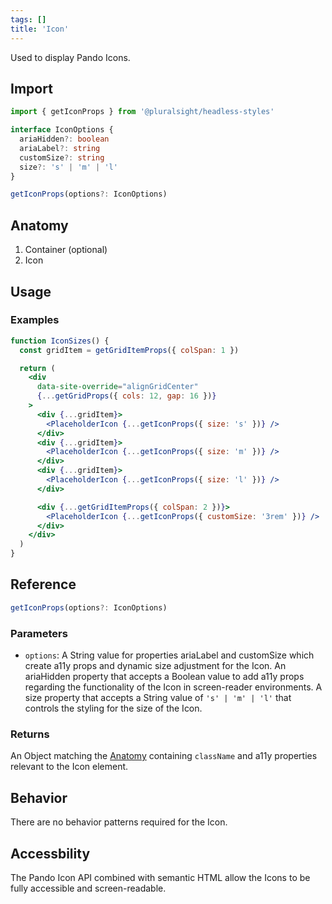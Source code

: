 ```yaml
---
tags: []
title: 'Icon'
---
```



<p className="size-xxl">Used to display Pando Icons.</p>

<DocsLinkBar
  github="https://github.com/pluralsight/pando/tree/main/packages/headless-styles/src/components/Icon"
  figma="https://www.figma.com/file/ZmH4XsZS5WnKeo28ylM5x1/Pando-UI-kit-(Web)?node-id=1214%3A50560&t=YLA3FBYLefNvfeuf-0"
/>

## Import

```javascript
import { getIconProps } from '@pluralsight/headless-styles'
```

```typescript
interface IconOptions {
  ariaHidden?: boolean
  ariaLabel?: string
  customSize?: string
  size?: 's' | 'm' | 'l'
}

getIconProps(options?: IconOptions)
```

## Anatomy

1. Container (optional)
2. Icon

## Usage

### Examples

```jsx live
function IconSizes() {
  const gridItem = getGridItemProps({ colSpan: 1 })

  return (
    <div
      data-site-override="alignGridCenter"
      {...getGridProps({ cols: 12, gap: 16 })}
    >
      <div {...gridItem}>
        <PlaceholderIcon {...getIconProps({ size: 's' })} />
      </div>
      <div {...gridItem}>
        <PlaceholderIcon {...getIconProps({ size: 'm' })} />
      </div>
      <div {...gridItem}>
        <PlaceholderIcon {...getIconProps({ size: 'l' })} />
      </div>

      <div {...getGridItemProps({ colSpan: 2 })}>
        <PlaceholderIcon {...getIconProps({ customSize: '3rem' })} />
      </div>
    </div>
  )
}
```

## Reference

```typescript
getIconProps(options?: IconOptions)
```

### Parameters

- `options`: A String value for properties ariaLabel and customSize which create a11y props and dynamic size adjustment for the Icon. An ariaHidden property that accepts a Boolean value to add a11y props regarding the functionality of the Icon in screen-reader environments. A size property that accepts a String value of `'s' | 'm' | 'l'` that controls the styling for the size of the Icon.

### Returns

An Object matching the [Anatomy](#anatomy) containing `className` and a11y properties relevant to the Icon element.

## Behavior

There are no behavior patterns required for the Icon.

## Accessbility

The Pando Icon API combined with semantic HTML allow the Icons to be fully accessible and screen-readable.
